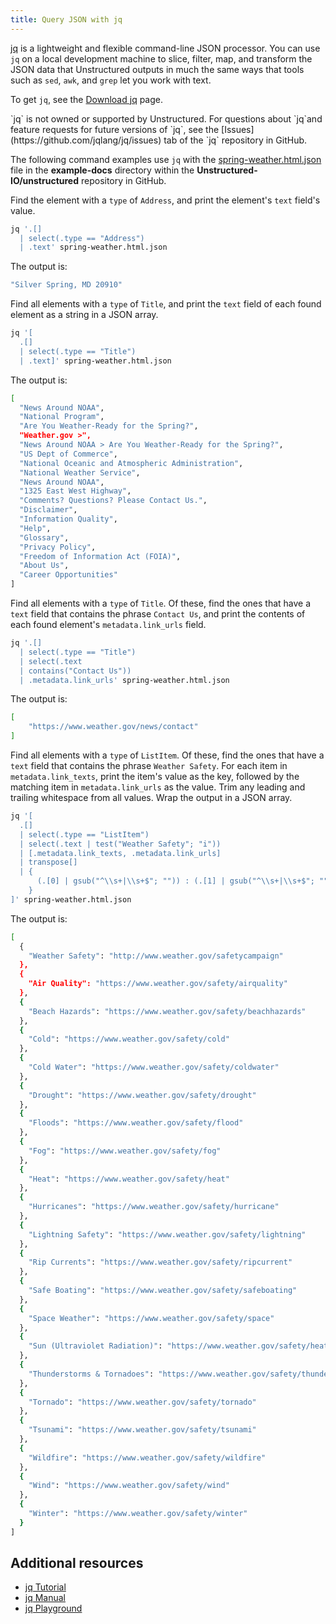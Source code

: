 ```yaml
---
title: Query JSON with jq
---
```


[jq](https://jqlang.org/) is a lightweight and flexible command-line JSON processor. You can use `jq` on a local development machine to 
slice, filter, map, and transform the JSON data that Unstructured outputs in much the same ways that tools such as `sed`, `awk`, and `grep` let you work with text.

To get `jq`, see the [Download jq](https://jqlang.org/download/) page.

<Info>
    `jq` is not owned or supported by Unstructured. For questions about `jq`and 
    feature requests for future versions of `jq`, see the [Issues](https://github.com/jqlang/jq/issues) tab of the 
    `jq` repository in GitHub.
</Info>

The following command examples use `jq` with the 
[spring-weather.html.json](https://github.com/Unstructured-IO/unstructured/blob/main/example-docs/spring-weather.html.json) file in the 
**example-docs** directory within the **Unstructured-IO/unstructured** repository in GitHub.

Find the element with a `type` of `Address`, and print the element's `text` field's value.

```bash
jq '.[] 
  | select(.type == "Address") 
  | .text' spring-weather.html.json
```

The output is:

```bash
"Silver Spring, MD 20910"
```

Find all elements with a `type` of `Title`, and print the `text` field of each found element as a string in a JSON array.

```bash
jq '[
  .[] 
  | select(.type == "Title") 
  | .text]' spring-weather.html.json
```

The output is:

```bash
[
  "News Around NOAA",
  "National Program",
  "Are You Weather-Ready for the Spring?",
  "Weather.gov >",
  "News Around NOAA > Are You Weather-Ready for the Spring?",
  "US Dept of Commerce",
  "National Oceanic and Atmospheric Administration",
  "National Weather Service",
  "News Around NOAA",
  "1325 East West Highway",
  "Comments? Questions? Please Contact Us.",
  "Disclaimer",
  "Information Quality",
  "Help",
  "Glossary",
  "Privacy Policy",
  "Freedom of Information Act (FOIA)",
  "About Us",
  "Career Opportunities"
]
```

Find all elements with a `type` of `Title`. Of these, find the ones that have a `text` field that contains the phrase `Contact Us`, and print the contents of each found element's `metadata.link_urls` field.

```bash
jq '.[] 
  | select(.type == "Title") 
  | select(.text 
  | contains("Contact Us")) 
  | .metadata.link_urls' spring-weather.html.json
```

The output is:

```bash
[
    "https://www.weather.gov/news/contact"
]
```

Find all elements with a `type` of `ListItem`. Of these, find the ones that have a `text` field that contains the phrase `Weather Safety`. 
For each item in `metadata.link_texts`, print the item's value as the key, followed by the matching item in 
`metadata.link_urls` as the value. Trim any leading and trailing whitespace from all values. Wrap the output in a JSON array.

```bash
jq '[
  .[]
  | select(.type == "ListItem")
  | select(.text | test("Weather Safety"; "i"))
  | [.metadata.link_texts, .metadata.link_urls]
  | transpose[]
  | {
      (.[0] | gsub("^\\s+|\\s+$"; "")) : (.[1] | gsub("^\\s+|\\s+$"; ""))
    }
]' spring-weather.html.json
```

The output is:

```bash
[
  {
    "Weather Safety": "http://www.weather.gov/safetycampaign"
  },
  {
    "Air Quality": "https://www.weather.gov/safety/airquality"
  },
  {
    "Beach Hazards": "https://www.weather.gov/safety/beachhazards"
  },
  {
    "Cold": "https://www.weather.gov/safety/cold"
  },
  {
    "Cold Water": "https://www.weather.gov/safety/coldwater"
  },
  {
    "Drought": "https://www.weather.gov/safety/drought"
  },
  {
    "Floods": "https://www.weather.gov/safety/flood"
  },
  {
    "Fog": "https://www.weather.gov/safety/fog"
  },
  {
    "Heat": "https://www.weather.gov/safety/heat"
  },
  {
    "Hurricanes": "https://www.weather.gov/safety/hurricane"
  },
  {
    "Lightning Safety": "https://www.weather.gov/safety/lightning"
  },
  {
    "Rip Currents": "https://www.weather.gov/safety/ripcurrent"
  },
  {
    "Safe Boating": "https://www.weather.gov/safety/safeboating"
  },
  {
    "Space Weather": "https://www.weather.gov/safety/space"
  },
  {
    "Sun (Ultraviolet Radiation)": "https://www.weather.gov/safety/heat-uv"
  },
  {
    "Thunderstorms & Tornadoes": "https://www.weather.gov/safety/thunderstorm"
  },
  {
    "Tornado": "https://www.weather.gov/safety/tornado"
  },
  {
    "Tsunami": "https://www.weather.gov/safety/tsunami"
  },
  {
    "Wildfire": "https://www.weather.gov/safety/wildfire"
  },
  {
    "Wind": "https://www.weather.gov/safety/wind"
  },
  {
    "Winter": "https://www.weather.gov/safety/winter"
  }
]
```

## Additional resources

- [jq Tutorial](https://jqlang.org/tutorial/)
- [jq Manual](https://jqlang.org/manual/)
- [jq Playground](https://play.jqlang.org/)